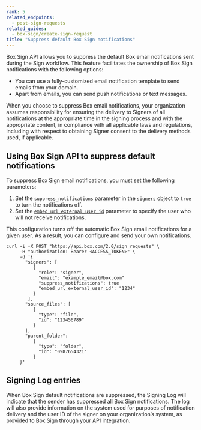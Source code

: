 ```yaml
---
rank: 5
related_endpoints:
  - post-sign-requests
related_guides:
  - box-sign/create-sign-request
title: "Suppress default Box Sign notifications"
---
```

Box Sign API allows you to suppress the default Box
email notifications sent during the Sign workflow.
​​This feature facilitates the ownership of Box Sign
notifications with the following options:

* You can use a fully-customized email notification
  template to send emails from your domain.
* Apart from emails, you can send push notifications
  or text messages.​

<Message type="notice">

When you choose to suppress Box email notifications, your organization assumes responsibility for ensuring the delivery to Signers of all notifications at the appropriate time in the signing process and with the appropriate content, in compliance with all applicable laws and regulations, including with respect to obtaining Signer consent to the delivery methods used, if applicable. 

</Message>

## Using Box Sign API to suppress default notifications

To suppress Box Sign email notifications, you must
set the following parameters:

1. Set the `suppress_notifications` parameter in
   the [`signers`][signers] object to `true` to turn
   the notifications off.
2. Set the [`embed_url_external_user_id`][externalid] parameter
   to specify the user who will not receive notifications.

This configuration turns off the
automatic Box Sign email notifications
for a given user. As a result, you can configure
and send your own notifications.

```curl
curl -i -X POST "https://api.box.com/2.0/sign_requests" \
     -H "authorization: Bearer <ACCESS_TOKEN>" \
     -d '{
       "signers": [
          {    
            "role": "signer",
            "email": "example_email@box.com"
            "suppress_notifications": true
            "embed_url_external_user_id": "1234"
          }
        ],
       "source_files": [
          {
            "type": "file",
            "id": "123456789"
          }
       ],
       "parent_folder": 
          {
            "type": "folder",
            "id": "0987654321"
          }
     }'
```

## Signing Log entries

When Box Sign default notifications are suppressed, the Signing Log will indicate that the sender has suppressed all Box Sign notifications. The log will also provide information on the system used for purposes of notification delivery and the user ID of the signer on your organization’s system, as provided to Box Sign through your API integration. 

[signers]: e://post-sign-requests/#param-signers
[externalid]: e://post-sign-requests/#param-signers-embed_url_external_user_id
